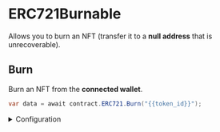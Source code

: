 # ERC721Burnable

Allows you to burn an NFT (transfer it to a **null address** that is unrecoverable).

## Burn

Burn an NFT from the **connected wallet**.

```csharp
var data = await contract.ERC721.Burn("{{token_id}}");
```

<details>
  <summary>Configuration</summary>
  <div>

#### tokenId

The token ID of the NFT to burn.

Must be a `string`.

</div>
</details>
